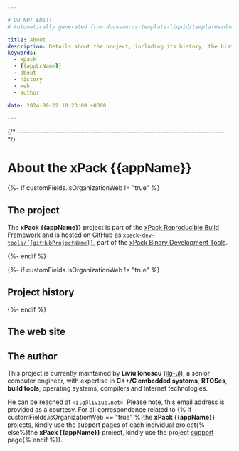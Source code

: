 ```yaml
---

# DO NOT EDIT!
# Automatically generated from docusaurus-template-liquid/templates/docusaurus.

title: About
description: Details about the project, including its history, the history of the website, and details about the author.
keywords:
  - xpack
  - {{appLcName}}
  - about
  - history
  - web
  - author

date: 2024-09-22 10:23:00 +0300

---
```



{/* ------------------------------------------------------------------------ */}

# About the xPack {{appName}}

{%- if customFields.isOrganizationWeb != "true" %}

## The project

The **xPack {{appName}}** project is part of the
[xPack Reproducible Build Framework](https://xpack.github.io)
and is hosted on GitHub as
[`xpack-dev-tools/{{gitHubProjectName}}`](https://github.com/xpack-dev-tools/{{gitHubProjectName}}/),
part of the [xPack Binary Development Tools](https://github.com/xpack-dev-tools/).

{%- endif %}

<MoreIntro/>

{%- if customFields.isOrganizationWeb != "true" %}

## Project history

<History/>

{%- endif %}

## The web site

<Website/>

## The author

This project is currently maintained by **Liviu Ionescu**
([ilg-ul](https://github.com/ilg-ul)),
a senior computer engineer, with expertise in **C++/C embedded systems**,
**RTOSes**, **build tools**, operating systems, compilers
and Internet technologies.

He can be reached at [`<ilg@livius.net>`](mailto:ilg@livius.net).
Please note, this email address is provided as a courtesy.
For all correspondence related to {% if customFields.isOrganizationWeb == "true" %}the
**xPack {{appName}}** projects, kindly use the support pages of each individual project{% else%}the **xPack {{appName}}**
project, kindly use the project [support](/docs/support/) page{% endif %}).

